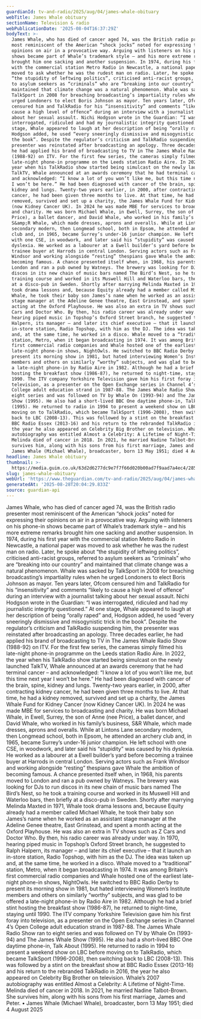 ```yaml
---
guardianId: tv-and-radio/2025/aug/04/james-whale-obituary
webTitle: James Whale obituary
sectionName: Television & radio
webPublicationDate: '2025-08-04T16:37:29Z'
bodyText: >-
  James Whale, who has died of cancer aged 74, was the British radio presenter
  most reminiscent of the American “shock jocks” noted for expressing their
  opinions on air in a provocative way. Arguing with listeners on his phone-in
  shows became part of Whale’s trademark style – and his more extreme remarks
  brought him one sacking and another suspension. In 1974, during his first year
  with the commercial station Metro Radio in Newcastle, a national paper was
  moved to ask whether he was the rudest man on radio. Later, he spoke about
  “the stupidity of leftwing politics”, criticised anti-racist groups, referred
  to asylum seekers as “criminals” who are “breaking into our country” and
  maintained that climate change was a natural phenomenon. Whale was sacked by
  TalkSport in 2008 for breaching broadcasting’s impartiality rules when he
  urged Londoners to elect Boris Johnson as mayor. Ten years later, Ofcom
  censured him and TalkRadio for his “insensitivity” and comments “likely to
  cause a high level of offence” during an interview with a journalist talking
  about her sexual assault. Nichi Hodgson wrote in the Guardian: “I was
  interrogated, ridiculed and had my journalistic integrity questioned.” At one
  stage, Whale appeared to laugh at her description of being “orally raped” and,
  Hodgson added, he used “every sneeringly dismissive and misogynistic trick in
  the book”. Despite the regulator’s criticism and TalkRadio suspending him, the
  presenter was reinstated after broadcasting an apology. Three decades earlier,
  he had applied his brand of broadcasting to TV in The James Whale Radio Show
  (1988-92) on ITV. For the first few series, the cameras simply filmed his
  late-night phone-in programme on the Leeds station Radio Aire. In 2022, the
  year when his TalkRadio show started being simulcast on the newly launched
  TalkTV, Whale announced at an awards ceremony that he had terminal cancer –
  and acknowledged: “I know a lot of you won’t like me, but this time next year
  I won’t be here.” He had been diagnosed with cancer of the brain, spine,
  kidney and lungs. Twenty-two years earlier, in 2000, after contracting kidney
  cancer, he had been given three months to live. At that time, he had a kidney
  removed, survived and set up a charity, the James Whale Fund for Kidney Cancer
  (now Kidney Cancer UK). In 2024 he was made MBE for services to broadcasting
  and charity. He was born Michael Whale, in Ewell, Surrey, the son of Anne (nee
  Price), a ballet dancer, and David Whale, who worked in his family’s business,
  S&amp;R Whale, which made dresses, aprons and overalls. While at Lintons Lane
  secondary modern, then Longmead school, both in Epsom, he attended an archery
  club and, in 1965, became Surrey’s under-16 junior champion. He left school
  with one CSE, in woodwork, and later said his “stupidity” was caused by his
  dyslexia. He worked as a labourer at a Ewell builder’s yard before becoming a
  trainee buyer at Harrods in central London. Serving actors such as Frank
  Windsor and working alongside “resting” thespians gave Whale the ambition of
  becoming famous. A chance presented itself when, in 1968, his parents moved to
  London and ran a pub owned by Watneys. The brewery was looking for DJs to run
  discos in its new chain of music bars named The Bird’s Nest, so he took a
  training course and worked in its Muswell Hill and Waterloo bars, then briefly
  at a disco-pub in Sweden. Shortly after marrying Melinda Maxted in 1971, Whale
  took drama lessons and, because Equity already had a member called Michael
  Whale, he took their baby son James’s name when he worked as an assistant
  stage manager at the Adeline Genee theatre, East Grinstead, and spent a month
  acting at the Oxford Playhouse. He was also an extra in TV shows such as Z
  Cars and Doctor Who. By then, his radio career was already under way. In 1970,
  hearing piped music in Topshop’s Oxford Street branch, he suggested to Ralph
  Halpern, its manager – and later its chief executive – that it launch an
  in-store station, Radio Topshop, with him as the DJ. The idea was taken up
  and, at the same time, he worked in a disco. Whale moved to a “traditional”
  station, Metro, when it began broadcasting in 1974. It was among Britain’s
  first commercial radio companies and Whale hosted one of the earliest
  late-night phone-in shows, NightOwls. He switched to BBC Radio Derby to
  present its morning show in 1981, but hated interviewing Women’s Institute
  members and others on similarly “worthy” subjects, and was glad to be offered
  a late-night phone-in by Radio Aire in 1982. Although he had a brief stint
  hosting the breakfast show (1986-87), he returned to night-time, staying until
  1990. The ITV company Yorkshire Television gave him his first foray into
  television, as a presenter on the Open Exchange series in Channel 4’s Open
  College adult education strand in 1987-88. The James Whale Radio Show ran to
  eight series and was followed on TV by Whale On (1993-94) and The James Whale
  Show (1995). He also had a short-lived BBC One daytime phone-in, Talk About
  (1995). He returned to radio in 1994 to present a weekend show on LBC before
  moving on to TalkRadio, which became TalkSport (1996-2008), then switching
  back to LBC (2008-13). This was followed by a stint on the breakfast show at
  BBC Radio Essex (2013-16) and his return to the rebranded TalkRadio in 2016,
  the year he also appeared on Celebrity Big Brother on television. Whale’s 2007
  autobiography was entitled Almost a Celebrity: A Lifetime of Night-Time.
  Melinda died of cancer in 2018. In 2021, he married Nadine Talbot-Brown. She
  survives him, along with his sons from his first marriage, James and Peter. •
  James Whale (Michael Whale), broadcaster, born 13 May 1951; died 4 August 2025
headline: James Whale obituary
thumbnail: >-
  https://media.guim.co.uk/63d2d6277dc9e7f7f66d020b00ad7f9aad7a4ec4/285_0_1350_1080/500.jpg
slug: james-whale-obituary
webUrl: 'https://www.theguardian.com/tv-and-radio/2025/aug/04/james-whale-obituary'
generatedAt: '2025-08-28T20:04:29.833Z'
source: guardian-api
---
```

James Whale, who has died of cancer aged 74, was the British radio presenter most reminiscent of the American “shock jocks” noted for expressing their opinions on air in a provocative way. Arguing with listeners on his phone-in shows became part of Whale’s trademark style – and his more extreme remarks brought him one sacking and another suspension. In 1974, during his first year with the commercial station Metro Radio in Newcastle, a national paper was moved to ask whether he was the rudest man on radio. Later, he spoke about “the stupidity of leftwing politics”, criticised anti-racist groups, referred to asylum seekers as “criminals” who are “breaking into our country” and maintained that climate change was a natural phenomenon. Whale was sacked by TalkSport in 2008 for breaching broadcasting’s impartiality rules when he urged Londoners to elect Boris Johnson as mayor. Ten years later, Ofcom censured him and TalkRadio for his “insensitivity” and comments “likely to cause a high level of offence” during an interview with a journalist talking about her sexual assault. Nichi Hodgson wrote in the Guardian: “I was interrogated, ridiculed and had my journalistic integrity questioned.” At one stage, Whale appeared to laugh at her description of being “orally raped” and, Hodgson added, he used “every sneeringly dismissive and misogynistic trick in the book”. Despite the regulator’s criticism and TalkRadio suspending him, the presenter was reinstated after broadcasting an apology. Three decades earlier, he had applied his brand of broadcasting to TV in The James Whale Radio Show (1988-92) on ITV. For the first few series, the cameras simply filmed his late-night phone-in programme on the Leeds station Radio Aire. In 2022, the year when his TalkRadio show started being simulcast on the newly launched TalkTV, Whale announced at an awards ceremony that he had terminal cancer – and acknowledged: “I know a lot of you won’t like me, but this time next year I won’t be here.” He had been diagnosed with cancer of the brain, spine, kidney and lungs. Twenty-two years earlier, in 2000, after contracting kidney cancer, he had been given three months to live. At that time, he had a kidney removed, survived and set up a charity, the James Whale Fund for Kidney Cancer (now Kidney Cancer UK). In 2024 he was made MBE for services to broadcasting and charity. He was born Michael Whale, in Ewell, Surrey, the son of Anne (nee Price), a ballet dancer, and David Whale, who worked in his family’s business, S&amp;R Whale, which made dresses, aprons and overalls. While at Lintons Lane secondary modern, then Longmead school, both in Epsom, he attended an archery club and, in 1965, became Surrey’s under-16 junior champion. He left school with one CSE, in woodwork, and later said his “stupidity” was caused by his dyslexia. He worked as a labourer at a Ewell builder’s yard before becoming a trainee buyer at Harrods in central London. Serving actors such as Frank Windsor and working alongside “resting” thespians gave Whale the ambition of becoming famous. A chance presented itself when, in 1968, his parents moved to London and ran a pub owned by Watneys. The brewery was looking for DJs to run discos in its new chain of music bars named The Bird’s Nest, so he took a training course and worked in its Muswell Hill and Waterloo bars, then briefly at a disco-pub in Sweden. Shortly after marrying Melinda Maxted in 1971, Whale took drama lessons and, because Equity already had a member called Michael Whale, he took their baby son James’s name when he worked as an assistant stage manager at the Adeline Genee theatre, East Grinstead, and spent a month acting at the Oxford Playhouse. He was also an extra in TV shows such as Z Cars and Doctor Who. By then, his radio career was already under way. In 1970, hearing piped music in Topshop’s Oxford Street branch, he suggested to Ralph Halpern, its manager – and later its chief executive – that it launch an in-store station, Radio Topshop, with him as the DJ. The idea was taken up and, at the same time, he worked in a disco. Whale moved to a “traditional” station, Metro, when it began broadcasting in 1974. It was among Britain’s first commercial radio companies and Whale hosted one of the earliest late-night phone-in shows, NightOwls. He switched to BBC Radio Derby to present its morning show in 1981, but hated interviewing Women’s Institute members and others on similarly “worthy” subjects, and was glad to be offered a late-night phone-in by Radio Aire in 1982. Although he had a brief stint hosting the breakfast show (1986-87), he returned to night-time, staying until 1990. The ITV company Yorkshire Television gave him his first foray into television, as a presenter on the Open Exchange series in Channel 4’s Open College adult education strand in 1987-88. The James Whale Radio Show ran to eight series and was followed on TV by Whale On (1993-94) and The James Whale Show (1995). He also had a short-lived BBC One daytime phone-in, Talk About (1995). He returned to radio in 1994 to present a weekend show on LBC before moving on to TalkRadio, which became TalkSport (1996-2008), then switching back to LBC (2008-13). This was followed by a stint on the breakfast show at BBC Radio Essex (2013-16) and his return to the rebranded TalkRadio in 2016, the year he also appeared on Celebrity Big Brother on television. Whale’s 2007 autobiography was entitled Almost a Celebrity: A Lifetime of Night-Time. Melinda died of cancer in 2018. In 2021, he married Nadine Talbot-Brown. She survives him, along with his sons from his first marriage, James and Peter. • James Whale (Michael Whale), broadcaster, born 13 May 1951; died 4 August 2025
